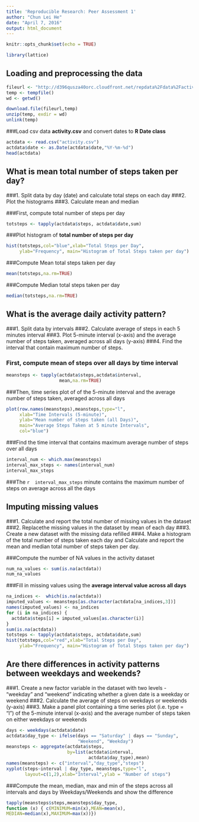 ```yaml
---
title: 'Reproducible Research: Peer Assessment 1'
author: "Chun Lei He"
date: "April 7, 2016"
output: html_document
---
```


```r
knitr::opts_chunk$set(echo = TRUE)

library(lattice)
```
## Loading and preprocessing the data
```r
fileurl <- "http://d396qusza40orc.cloudfront.net/repdata%2Fdata%2Factivity.zip"
temp <- tempfile()
wd <- getwd()

download.file(fileurl,temp)
unzip(temp, exdir = wd)
unlink(temp)
```

###Load csv data **activity.csv** and convert dates to **R Date class**  
```r
actdata <- read.csv("activity.csv")
actdata$date <- as.Date(actdata$date,"%Y-%m-%d")
head(actdata)
```

## What is mean total number of steps taken per day?
###1. Split data by day (date) and calculate total steps on each day
###2. Plot the histograms
###3. Calculate mean and median


###First, compute total number of steps per day  
```r
totsteps <- tapply(actdata$steps, actdata$date,sum)

```
###Plot histogram of **total number of steps per day**
```r
hist(totsteps,col="blue",xlab="Total Steps per Day", 
     ylab="Frequency", main="Histogram of Total Steps taken per day")
```

###Compute Mean total steps taken per day
```r
mean(totsteps,na.rm=TRUE)
```

###Compute Median total steps taken per day
```r
median(totsteps,na.rm=TRUE)
```

## What is the average daily activity pattern?
###1. Split data by intervals
###2. Calculate average of steps in each 5 minutes interval
###3. Plot 5-minute interval (x-axis) and the average number of steps taken, averaged across all days (y-axis)
###4. Find the interval that contain maximum number of steps. 


### First, compute mean of steps over all days by time interval
```r
meansteps <- tapply(actdata$steps,actdata$interval,
                    mean,na.rm=TRUE)
```

###Then, time series plot of of the 5-minute interval and the average number of steps taken, averaged across all days
```r
plot(row.names(meansteps),meansteps,type="l",
     xlab="Time Intervals (5-minute)", 
     ylab="Mean number of steps taken (all Days)", 
     main="Average Steps Taken at 5 minute Intervals",
     col="blue")
```

###Find the time interval that contains maximum average number of steps over all days
```r
interval_num <- which.max(meansteps)
interval_max_steps <- names(interval_num)
interval_max_steps
```

###The `r  interval_max_steps ` minute contains the maximum number of steps on average across all the days


## Imputing missing values

###1. Calculate and report the total number of missing values in the dataset
###2. Replacethe missing values in the dataset by mean of each day
###3. Create a new dataset with the missing data refilled
###4. Make a histogram of the total number of steps taken each day and Calculate and report the mean and median total number of steps taken per day. 


###Compute the number of NA values in the activity dataset
```r
num_na_values <- sum(is.na(actdata))
num_na_values 
```

###Fill in missing values using the **average interval value across all days**

```r
na_indices <-  which(is.na(actdata))
imputed_values <- meansteps[as.character(actdata[na_indices,3])]
names(imputed_values) <- na_indices
for (i in na_indices) {
  actdata$steps[i] = imputed_values[as.character(i)]
}
sum(is.na(actdata)) 
totsteps <- tapply(actdata$steps, actdata$date,sum)
hist(totsteps,col="red",xlab="Total Steps per Day", 
     ylab="Frequency", main="Histogram of Total Steps taken per day")
```

  
## Are there differences in activity patterns between weekdays and weekends?

###1. Create a new factor variable in the dataset with two levels - "weekday" and "weekend" indicating whether a given date is a weekday or weekend 
###2. Calculate the average of steps on weekdays or weekends (y-axis)
###3. Make a panel plot containing a time series plot (i.e. type = "l") of the 5-minute interval (x-axis) and the average number of steps taken on either weekdays or weekends 

```r
days <- weekdays(actdata$date)
actdata$day_type <- ifelse(days == "Saturday" | days == "Sunday", 
                           "Weekend", "Weekday")
meansteps <- aggregate(actdata$steps,
                       by=list(actdata$interval,
                               actdata$day_type),mean)
names(meansteps) <- c("interval","day_type","steps")
xyplot(steps~interval | day_type, meansteps,type="l",
       layout=c(1,2),xlab="Interval",ylab = "Number of steps")
```

###Compute the mean, median, max and min of the steps across all intervals and days by Weekdays/Weekends and show the difference

```r
tapply(meansteps$steps,meansteps$day_type,
function (x) { c(MINIMUM=min(x),MEAN=mean(x),
MEDIAN=median(x),MAXIMUM=max(x))})
```
